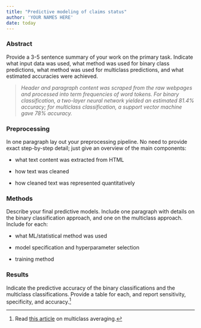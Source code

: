 ```yaml
---
title: "Predictive modeling of claims status"
author: 'YOUR NAMES HERE'
date: today
---
```


### Abstract

Provide a 3-5 sentence summary of your work on the primary task. Indicate what input data was used, what method was used for binary class predictions, what method was used for multiclass predictions, and what estimated accuracies were achieved.

> *Header and paragraph content was scraped from the raw webpages and processed into term frequencies of word tokens. For binary classification, a two-layer neural network yielded an estimated 81.4% accuracy; for multiclass classification, a support vector machine gave 78% accuracy.*

### Preprocessing

In one paragraph lay out your preprocessing pipeline. No need to provide exact step-by-step detail; just give an overview of the main components:

-   what text content was extracted from HTML

-   how text was cleaned

-   how cleaned text was represented quantitatively

### Methods

Describe your final predictive models. Include one paragraph with details on the binary classification approach, and one on the multiclass approach. Include for each:

-   what ML/statistical method was used

-   model specification and hyperparameter selection

-   training method

### Results

Indicate the predictive accuracy of the binary classifications and the multiclass classifications. Provide a table for each, and report sensitivity, specificity, and accuracy.[^1]

[^1]: Read [this article](https://yardstick.tidymodels.org/articles/multiclass.html) on multiclass averaging.

